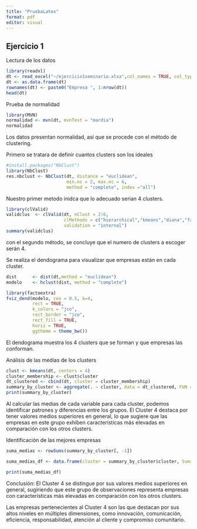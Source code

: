 ```yaml
---
title: "PruebaLatex"
format: pdf
editor: visual
---
```


## Ejercicio 1

Lectura de los datos

```r
library(readxl)
dt <- read_excel("~/ejercicio1seminario.xlsx",col_names = TRUE, col_types = "numeric")
dt <- as.data.frame(dt)
rownames(dt) <- paste0("Empresa ", 1:nrow(dt))
head(dt)
```

Prueba de normalidad

```r
library(MVN)
normalidad <- mvn(dt, mvnTest = "mardia")
normalidad
```

Los datos presentan normalidad, así que se procede con el método de clustering.

Primero se tratara de definir cuantos clusters son los ideales

```r
#install.packages("NbClust")
library(NbClust)
res.nbclust <- NbClust(dt, distance = "euclidean",
                       min.nc = 2, max.nc = 6, 
                       method = "complete", index ="all")
```

Nuestro primer metodo inidca que lo adecuado serian 4 clusters.

```r
library(clValid)
validclus  <- clValid(dt, nClust = 2:6, 
                      clMethods = c("hierarchical","kmeans","diana","fanny","pam","clara","agnes"),
                      validation = "internal")
summary(validclus)
```

con el segundo método, se concluye que el numero de clusters a escoger serán 4.

Se realiza el dendograma para visualizar que empresas están en cada cluster.

```r
dist      <- dist(dt,method = "euclidean")
modelo    <- hclust(dist, method = "complete")

library(factoextra)
fviz_dend(modelo, cex = 0.5, k=4, 
          rect = TRUE,  
          k_colors = "jco",
          rect_border = "jco", 
          rect_fill = TRUE,
          horiz = TRUE,
          ggtheme = theme_bw())
```

El dendograma muestra los 4 clusters que se forman y que empresas las conforman.

Análisis de las medias de los clusters

```r
clust <- kmeans(dt, centers = 4)
cluster_membership <- clust$cluster
dt_clustered <- cbind(dt, cluster = cluster_membership)
summary_by_cluster <- aggregate(. ~ cluster, data = dt_clustered, FUN = mean)
print(summary_by_cluster)
```

Al calcular las medias de cada variable para cada cluster, podemos identificar patrones y diferencias entre los grupos. El Cluster 4 destaca por tener valores medios superiores en general, lo que sugiere que las empresas en este grupo exhiben características más elevadas en comparación con los otros clusters.

Identificación de las mejores empresas

```r
suma_medias <- rowSums(summary_by_cluster[, -1])

suma_medias_df <- data.frame(cluster = summary_by_cluster$cluster, Suma_de_Medias = suma_medias)

print(suma_medias_df)
```

Conclusión: El Cluster 4 se distingue por sus valores medios superiores en general, sugiriendo que este grupo de observaciones representa empresas con características más elevadas en comparación con los otros clusters.

Las empresas pertenecientes al Cluster 4 son las que destacan por sus altos niveles en múltiples dimensiones, como innovación, comunicación, eficiencia, responsabilidad, atención al cliente y compromiso comunitario.
